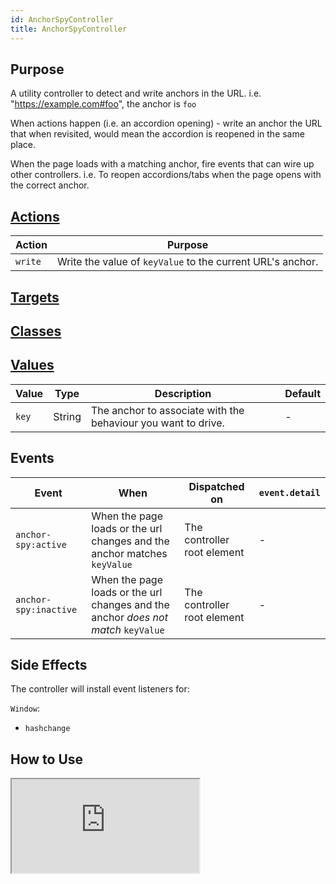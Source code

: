 ```yaml
---
id: AnchorSpyController
title: AnchorSpyController
---
```




## Purpose

A utility controller to detect and write anchors in the URL. i.e. "https://example.com#foo", the anchor is `foo`

When actions happen (i.e. an accordion opening) - write an anchor the URL that when revisited, would mean the accordion is reopened in the same place.

When the page loads with a matching anchor, fire events that can wire up other controllers. i.e. To reopen accordions/tabs when the page opens with the correct anchor.


## [Actions](https://stimulus.hotwire.dev/reference/actions)

| Action | Purpose |
| --- | --- |
| `write` | Write the value of `keyValue` to the current URL's anchor. |


## [Targets](https://stimulus.hotwire.dev/reference/targets)
<NoTargets/>

## [Classes](https://stimulus.hotwire.dev/reference/classes)
<NoClasses/>

## [Values](https://stimulus.hotwire.dev/reference/values)


| Value | Type | Description | Default |
| --- | --- | --- | --- |
| `key` | String | The anchor to associate with the behaviour you want to drive. | - |


## Events

| Event | When | Dispatched on | `event.detail` |
| --- | --- | --- |--- |
|`anchor-spy:active` | When the page loads or the url changes and the anchor matches `keyValue` | The controller root element | - |
|`anchor-spy:inactive` | When the page loads or the url changes and the anchor *does not match* `keyValue` | The controller root element | - |

## Side Effects

The controller will install event listeners for:

`Window`:
- `hashchange`


## How to Use

<iframe
  src="https://codesandbox.io/embed/anchorspycontroller-sithq?fontsize=14&hidenavigation=1&theme=dark"
  style={{width: "100%", height: "500px", border: "0", borderRadius: "4px", overflow: "hidden"}}
  sandbox="allow-forms allow-modals allow-popups allow-presentation allow-same-origin allow-scripts"
/>



